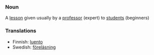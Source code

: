 ===Noun===
A [[lesson]] given usually by a [[professor]] (expert) to [[student]]s (beginners)

===Translations===
*Finnish: [[luento]]
*Swedish: [[föreläsning]]